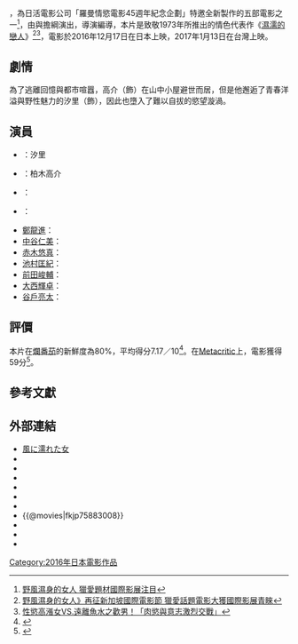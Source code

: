 {{noteTA
|T=zh-cn:湿濡的女人; zh-tw:野風溼身的女人; zh-hk:濕濡的女人;
|1=zh-cn:湿濡的女人; zh-tw:野風溼身的女人; zh-hk:濕濡的女人;
}}
{{Infobox film
| name           = 野風溼身的女人 
| original_name  = {{lang|ja|風に濡れた女}}
| image          = Wet Woman in the Wind.jpeg
| caption        = 電影海報
| director       = {{link-jp|鹽田明彥|塩田明彦}}
| producer       = [[由里敬三|由里敬三]]<br>[[小室直子|小室直子]]<br>[[田中正|田中正]]
| writer         = {{link-jp|鹽田明彥|塩田明彦}}
| starring       = {{link-jp|永岡佑|永岡佑}}<br>{{link-jp|間宮夕貴|間宮夕貴}}<ref>[http://eiga.com/movie/85296/ {{lang|ja|風に濡れた女}}]</ref>
| music          = 
| cinematography = 
| editing        =
| studio         = [[日活|日活]]
| distributor    = {{Flagicon|JPN}} [[日活|日活]]<br>{{Flagicon|TWN}} [[車庫娛樂|車庫娛樂]]
| released       = {{film date|2016|12|17|{{Flagicon|JPN}}|2016|12|22|{{flagicon|HK}}|2017|1|13|{{Flagicon|TWN}}}}
| country        = {{Flagicon|JPN}}日本
|preceded_by     = 
|followed_by     = 
| language       = [[日語|日語]]
| runtime        =  78分鐘 
| budget         = 
| gross          = 新台幣210,990<ref>[http://www.tfi.org.tw/about-publicinfo04.asp 全國電影票房截至2017年六月前資訊] {{Wayback|url=http://www.tfi.org.tw/about-publicinfo04.asp |date=20170307210818 }},2017.07.05 [[國家電影中心|國家電影中心]]</ref>（台灣票房）
| tw_name        = 野風溼身的女人 
| cn_name        = 濕濡的女人
| hk_name        = 濕濡的女人
}}
{{日本作品|野風溼身的女人|風に濡れた女|Wet Woman in the Wind}}，為日活電影公司「羅曼情慾電影45週年紀念企劃」特邀全新製作的五部電影之一<ref>[http://www.cna.com.tw/news/amov/201612120390-1.aspx 野風濕身的女人 獵愛題材國際影展注目]</ref>，由{{link-jp|永岡佑|永岡佑}}與{{link-jp|間宮夕貴|間宮夕貴}}擔綱演出，{{link-jp|害蟲 (電影)|害虫 (映画)|害蟲 }}導演{{link-jp|鹽田明彥|塩田明彦}}編導，本片是致敬{{link-jp|神代辰巳|神代辰巳}}1973年所推出的情色代表作《[[濕濡的戀人|濕濡的戀人]]》<ref>[http://n.yam.com/talk/entertain/20161214/20161214015841.html 野風濕身的女人》再征新加坡國際電影節 獵愛話題電影大獲國際影展青睞]</ref><ref>[http://star.ettoday.net/news/835696 性慾高漲女VS.遠離魚水之歡男！「肉慾與意志激烈交戰」]</ref>，電影於2016年12月17日在日本上映，2017年1月13日在台灣上映。

== 劇情 ==
為了逃離回憶與都市喧囂，高介（{{link-jp|永岡佑|永岡佑}}飾）在山中小屋避世而居，但是他邂逅了青春洋溢與野性魅力的汐里（{{link-jp|間宮夕貴|間宮夕貴}}飾），因此也墮入了難以自拔的慾望漩渦。

== 演員 ==
* {{link-jp|間宮夕貴|間宮夕貴}}：汐里
* {{link-jp|永岡佑|永岡佑}}：柏木高介
* {{link-jp|鈴木美智子|鈴木美智子}}：
* {{link-jp|加藤貴宏|加藤貴宏}}：
* [[鄭龍進|鄭龍進]]：
* [[中谷仁美|中谷仁美]]：
* [[赤木悠真|赤木悠真]]：
* [[池村匡紀|池村匡紀]]：
* [[前田峻輔|前田峻輔]]：
* [[大西輝卓|大西輝卓]]：
* [[谷戶亮太|谷戶亮太]]：
== 評價 ==
本片在[[爛番茄|爛番茄]]的新鮮度為80%，平均得分7.17／10<ref name="RT">{{cite web|url=https://www.rottentomatoes.com/m/wet_woman_in_the_wind|title=Wet Woman in the Wind|publisher=[[Rotten_Tomatoes|Rotten Tomatoes]]|accessdate=2016-12-17}}</ref>。在[[Metacritic|Metacritic]]上，電影獲得59分<ref>{{cite web|url=https://www.metacritic.com/movie/wet-woman-in-the-wind|title=Wet Woman in the Wind|publisher=[[Metacritic|Metacritic]]|accessdate=2016-12-17}}</ref>。

== 參考文獻 ==
{{reflist}}

== 外部連結 ==
* [http://www.nikkatsu.com/movie/32956.html 風に濡れた女]
* {{IMDb title|5883008}}
* {{mojo title|wetwomaninthewind}}
* {{rotten-tomatoes|wet_woman_in_the_wind}}
* {{metacritic film|wet-woman-in-the-wind}}
* {{amg movie|667329}}
* {{Yahoomovie id|6688}}
* {{@movies|fkjp75883008}}
* {{Yahoo-movie-hk title|lzA4Y}}
* {{douban}}
* {{mtime|235592}}

[[Category:2016年日本電影作品|Category:2016年日本電影作品]]
